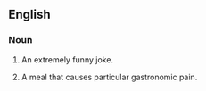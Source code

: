 {{also|gutbuster}}
==English==

===Noun===
{{en-noun}}

# {{lb|en|colloquial}} An extremely funny joke.
# {{lb|en|colloquial}} A meal that causes particular gastronomic pain.